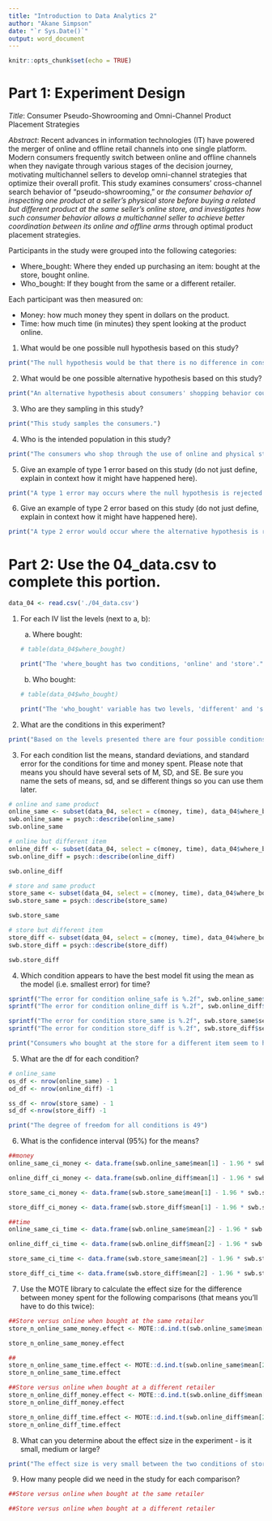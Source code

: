 ---
title: "Introduction to Data Analytics 2"
author: "Akane Simpson"
date: "`r Sys.Date()`"
output: word_document
---

```{r setup, include=FALSE}
knitr::opts_chunk$set(echo = TRUE)
```

# Part 1: Experiment Design

*Title*: Consumer Pseudo-Showrooming and Omni-Channel Product Placement Strategies

*Abstract*: Recent advances in information technologies (IT) have powered the merger of online and offline retail channels into one single platform. Modern consumers frequently switch between online and offline channels when they navigate through various stages of the decision journey, motivating multichannel sellers to develop omni-channel strategies that optimize their overall profit. This study examines consumers' cross-channel search behavior of "pseudo-showrooming," or *the consumer behavior of inspecting one product at a seller's physical store before buying a related but different product at the same seller's online store, and investigates how such consumer behavior allows a multichannel seller to achieve better coordination between its online and offline arms* through optimal product placement strategies.

Participants in the study were grouped into the following categories:

-   Where_bought: Where they ended up purchasing an item: bought at the store, bought online.
-   Who_bought: If they bought from the same or a different retailer.

Each participant was then measured on:

-   Money: how much money they spent in dollars on the product.
-   Time: how much time (in minutes) they spent looking at the product online.

1)  What would be one possible null hypothesis based on this study?

```{r 1.1, echo=FALSE}
print("The null hypothesis would be that there is no difference in consumer shopping behavior when factoring in the time it takes a consumer to make a purchase or if the product is from the same retailer or a different retailer.")
```

2)  What would be one possible alternative hypothesis based on this study?

```{r 1.2, echo=FALSE}
print("An alternative hypothesis about consumers' shopping behavior could be that shoppers who search online are more likely to spend less time purchasing the same product from online online than from a store.")
```

3)  Who are they sampling in this study?

```{r 1.3,echo=FALSE}
print("This study samples the consumers.")
```

4)  Who is the intended population in this study?

```{r 1.4,echo=FALSE}
print("The consumers who shop through the use of online and physical stores of these retailers.")
```

5)  Give an example of type 1 error based on this study (do not just define, explain in context how it might have happened here).

```{r 1.5,echo=FALSE}
print("A type 1 error may occurs where the null hypothesis is rejected when the alternative hypothesis holds true. This might occur ")
```

6)  Give an example of type 2 error based on this study (do not just define, explain in context how it might have happened here).

```{r 1.6,echo=FALSE}
print("A type 2 error would occur where the alternative hypothesis is rejected when the null hypothesis should be rejected instead. This might occur where the time taken to search for a product has a higher mean due to outside sources the user may have expereinced while navigating the online platform.")
```

# Part 2: Use the 04_data.csv to complete this portion.
```{r Get the dataset,echo=FALSE}
data_04 <- read.csv('./04_data.csv')
```

1)  For each IV list the levels (next to a, b):

    a.  Where bought:

    ```{r 2.1a,echo=FALSE}
    # table(data_04$where_bought)

    print("The 'where_bought has two conditions, 'online' and 'store'.")
    ```

    b.  Who bought:

    ```{r 2.1b,echo=FALSE}
    # table(data_04$who_bought)

    print("The 'who_bought' variable has two levels, 'different' and 'same'.")
    ```

2)  What are the conditions in this experiment?

```{r 2.2, echo=FALSE}
print("Based on the levels presented there are four possible conditions consumers who searched online and bought the same product, consumers who also searched online and bought a different porduct, consumers who did not searched in a store and bought the same product and fnally consumers who searched at the store but ended up purchasing a different product.")
```

3)  For each condition list the means, standard deviations, and standard error for the conditions for time and money spent. Please note that means you should have several sets of M, SD, and SE. Be sure you name the sets of means, sd, and se different things so you can use them later.

```{r 2.3 where bought-online descriptives}
# online and same product
online_same <- subset(data_04, select = c(money, time), data_04$where_bought == "online" & data_04$who_bought == "same")
swb.online_same = psych::describe(online_same)
swb.online_same

# online but different item
online_diff <- subset(data_04, select = c(money, time), data_04$where_bought == "online" & data_04$who_bought == "different")
swb.online_diff = psych::describe(online_diff)

swb.online_diff
```

```{r 2.3 where bought-store}
# store and same product
store_same <- subset(data_04, select = c(money, time), data_04$where_bought == "store" & data_04$who_bought == "same")
swb.store_same = psych::describe(store_same)

swb.store_same

# store but different item
store_diff <- subset(data_04, select = c(money, time), data_04$where_bought == "store" & data_04$who_bought == "different")
swb.store_diff = psych::describe(store_diff)

swb.store_diff
```

4)  Which condition appears to have the best model fit using the mean as the model (i.e. smallest error) for time?

```{r 2.4,echo=FALSE}
sprintf("The error for condition online_safe is %.2f", swb.online_same$se[2])
sprintf("The error for condition online_diff is %.2f", swb.online_diff$se[2])

sprintf("The error for condition store_same is %.2f", swb.store_same$se[2])
sprintf("The error for condition store_diff is %.2f", swb.store_diff$se[2])

print("Consumers who bought at the store for a different item seem to have the smallest error.")
```

5)  What are the df for each condition?

```{r 2.5 degrees of freedom}
# online_same
os_df <- nrow(online_same) - 1
od_df <- nrow(online_diff) -1

ss_df <- nrow(store_same) - 1
sd_df <-nrow(store_diff) -1
```

```{r, echo=FALSE}
print("The degree of freedom for all conditions is 49")
```


6)  What is the confidence interval (95%) for the means?

```{r 2.6 conf-interval}
##money
online_same_ci_money <- data.frame(swb.online_same$mean[1] - 1.96 * swb.online_same$se[1], swb.online_same$mean[1] + 1.96 * swb.online_same$se[1])

online_diff_ci_money <- data.frame(swb.online_diff$mean[1] - 1.96 * swb.online_diff$se[1], swb.online_diff$mean[1] + 1.96 * swb.online_diff$se[1])

store_same_ci_money <- data.frame(swb.store_same$mean[1] - 1.96 * swb.store_same$se[1], swb.store_same$mean[1] + 1.96 * swb.store_same$se[1])

store_diff_ci_money <- data.frame(swb.store_diff$mean[1] - 1.96 * swb.store_diff$se[1], swb.store_diff$mean[1] + 1.96 * swb.store_diff$se[1])

##time
online_same_ci_time <- data.frame(swb.online_same$mean[2] - 1.96 * swb.online_same$se[2], swb.online_same$mean[2] + 1.96 * swb.online_same$se[2])

online_diff_ci_time <- data.frame(swb.online_diff$mean[2] - 1.96 * swb.online_diff$se[2], swb.online_diff$mean[2] + 1.96 * swb.online_diff$se[2])

store_same_ci_time <- data.frame(swb.store_same$mean[2] - 1.96 * swb.store_same$se[2], swb.store_same$mean[2] + 1.96 * swb.store_same$se[2])

store_diff_ci_time <- data.frame(swb.store_diff$mean[2] - 1.96 * swb.store_diff$se[2], swb.store_diff$mean[2] + 1.96 * swb.store_diff$se[2])
```

7)  Use the MOTE library to calculate the effect size for the difference between money spent for the following comparisons (that means you'll have to do this twice):

```{r 2.7 MOTE}
##Store versus online when bought at the same retailer
store_n_online_same_money.effect <- MOTE::d.ind.t(swb.online_same$mean[1], swb.store_same$mean[1], swb.online_same$sd[1], swb.store_same$sd[1], swb.online_same$n[1], swb.store_same$n[1], a = 0.05)

store_n_online_same_money.effect

##
store_n_online_same_time.effect <- MOTE::d.ind.t(swb.online_same$mean[2], swb.store_same$mean[2], swb.online_same$sd[2], swb.store_same$sd[2], swb.online_same$n[2], swb.store_same$n[2], a = 0.05)
store_n_online_same_time.effect

##Store versus online when bought at a different retailer
store_n_online_diff_money.effect <- MOTE::d.ind.t(swb.online_diff$mean[1], swb.store_diff$mean[1], swb.online_diff$sd[1], swb.store_diff$sd[1], swb.online_diff$n[1], swb.store_diff$n[1], a = 0.05)
store_n_online_diff_money.effect

store_n_online_diff_time.effect <- MOTE::d.ind.t(swb.online_diff$mean[2], swb.store_diff$mean[2], swb.online_diff$sd[2], swb.store_diff$sd[2], swb.online_diff$n[1], swb.store_diff$n[2], a = 0.05)
store_n_online_diff_time.effect

```

8)  What can you determine about the effect size in the experiment - is it small, medium or large?

```{r 2.8, echo=FALSE}

print("The effect size is very small between the two conditions of store vs online in regards to money it is quite small. On the other hand, the time has an effect between store vs online does have a medium effect.")
```

9)  How many people did we need in the study for each comparison?

```{r 2.9 pwr}
##Store versus online when bought at the same retailer

##Store versus online when bought at a different retailer

```
